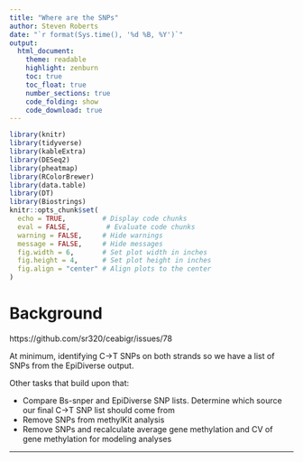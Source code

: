 ```yaml
---
title: "Where are the SNPs"
author: Steven Roberts
date: "`r format(Sys.time(), '%d %B, %Y')`"  
output: 
  html_document:
    theme: readable
    highlight: zenburn
    toc: true
    toc_float: true
    number_sections: true
    code_folding: show
    code_download: true
---
```


```r
library(knitr)
library(tidyverse)
library(kableExtra)
library(DESeq2)
library(pheatmap)
library(RColorBrewer)
library(data.table)
library(DT)
library(Biostrings)
knitr::opts_chunk$set(
  echo = TRUE,         # Display code chunks
  eval = FALSE,         # Evaluate code chunks
  warning = FALSE,     # Hide warnings
  message = FALSE,     # Hide messages
  fig.width = 6,       # Set plot width in inches
  fig.height = 4,      # Set plot height in inches
  fig.align = "center" # Align plots to the center
)
```

# Background

https://github.com/sr320/ceabigr/issues/78

At minimum, identifying C->T SNPs on both strands so we have a list of SNPs from the EpiDiverse output.

Other tasks that build upon that:

- Compare Bs-snper and EpiDiverse SNP lists. Determine which source our final C->T SNP list should come from
- Remove SNPs from methylKit analysis
- Remove SNPs and recalculate average gene methylation and CV of gene methylation for modeling analyses

---







